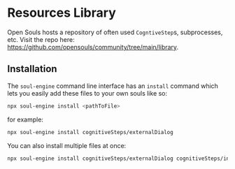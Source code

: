 # Resources Library

Open Souls hosts a repository of often used `CogntiveStep`s, subprocesses, etc. Visit the repo here: https://github.com/opensouls/community/tree/main/library.

## Installation

The `soul-engine` command line interface has an `install` command which lets you easily add these files to your own souls like so:

```bash
npx soul-engine install <pathToFile>
```

for example:

```bash
npx soul-engine install cognitiveSteps/externalDialog
```

You can also install multiple files at once:

```bash
npx soul-engine install cognitiveSteps/externalDialog cognitiveSteps/internalMonologue subprocesses/summarizeConversation
```
